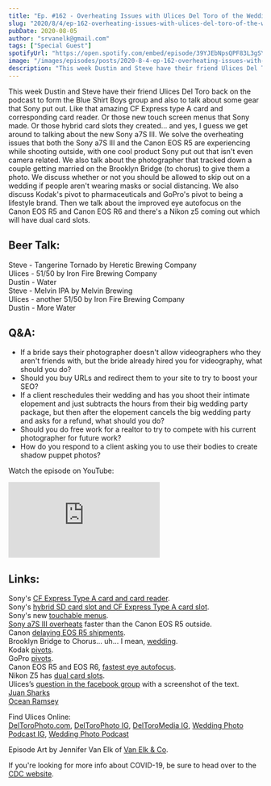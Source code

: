 ```yaml
---
title: "Ep. #162 - Overheating Issues with Ulices Del Toro of the Wedding Photo Podcast"
slug: "2020/8/4/ep-162-overheating-issues-with-ulices-del-toro-of-the-wedding-photo-podcast"
pubDate: 2020-08-05
author: "srvanelk@gmail.com"
tags: ["Special Guest"]
spotifyUrl: "https://open.spotify.com/embed/episode/39YJEbNpsQPF83L3gSYhB7?utm_source=generator"
image: "/images/episodes/posts/2020-8-4-ep-162-overheating-issues-with-ulices-del-toro-of-the-wedding-photo-podcast/Uli_Steve.webp"
description: "This week Dustin and Steve have their friend Ulices Del Toro back on the podcast to form the Blue Shirt Boys group and also to talk about some gear that Sony put out. Like that amazing CF Express type A card and corresponding card reader. Or those new touch screen menus that Sony made. Or those hybrid card slots they created... and yes, I guess we get around to talking about the new Sony a7S III. We solve the overheating issues that both the Sony a7S III and the Canon EOS R5 are experiencing while shooting outside, with one cool product Sony put out that isn't even camera related. We also talk about the photographer that tracked down a couple getting married on the Brooklyn Bridge (to chorus) to give them a photo. We discuss whether or not you should be allowed to skip out on a wedding if people aren't wearing masks or social distancing. We also discuss Kodak's pivot to pharmaceuticals and GoPro's pivot to being a lifestyle brand. Then we talk about the improved eye autofocus on the Canon EOS R5 and Canon EOS R6 and there's a Nikon z5 coming out which will have dual card slots."
---
```


This week Dustin and Steve have their friend Ulices Del Toro back on the podcast to form the Blue Shirt Boys group and also to talk about some gear that Sony put out. Like that amazing CF Express type A card and corresponding card reader. Or those new touch screen menus that Sony made. Or those hybrid card slots they created... and yes, I guess we get around to talking about the new Sony a7S III. We solve the overheating issues that both the Sony a7S III and the Canon EOS R5 are experiencing while shooting outside, with one cool product Sony put out that isn't even camera related. We also talk about the photographer that tracked down a couple getting married on the Brooklyn Bridge (to chorus) to give them a photo. We discuss whether or not you should be allowed to skip out on a wedding if people aren't wearing masks or social distancing. We also discuss Kodak's pivot to pharmaceuticals and GoPro's pivot to being a lifestyle brand. Then we talk about the improved eye autofocus on the Canon EOS R5 and Canon EOS R6 and there's a Nikon z5 coming out which will have dual card slots.

## Beer Talk:  
Steve - Tangerine Tornado by Heretic Brewing Company  
Ulices - 51/50 by Iron Fire Brewing Company  
Dustin - Water  
Steve - Melvin IPA by Melvin Brewing  
Ulices - another 51/50 by Iron Fire Brewing Company  
Dustin - More Water

## Q&A:
- If a bride says their photographer doesn't allow videographers who they aren't friends with, but the bride already hired you for videography, what should you do?
- Should you buy URLs and redirect them to your site to try to boost your SEO?
- If a client reschedules their wedding and has you shoot their intimate elopement and just subtracts the hours from their big wedding party package, but then after the elopement cancels the big wedding party and asks for a refund, what should you do?
- Should you do free work for a realtor to try to compete with his current photographer for future work?
- How do you respond to a client asking you to use their bodies to create shadow puppet photos?

Watch the episode on YouTube:
<iframe src="https://www.youtube.com/embed/Q8o0yIs6t_U" frameborder="0" allow="autoplay; encrypted-media" allowfullscreen></iframe>

## Links:  
Sony's [CF Express Type A card and card reader](https://petapixel.com/2020/07/28/sony-unveils-worlds-first-cfexpress-type-a-memory-cards-and-reader/).  
Sony's [hybrid SD card slot and CF Express Type A card slot](https://petapixel.com/2020/07/28/sony-unveils-the-a7s-iii-16-bit-raw-video-new-menus-and-new-af-system/).  
Sony's new [touchable menus](https://www.digitalcameraworld.com/amp/news/finally-sony-fixed-the-camera-menus).  
[Sony a7S III overheats](https://petapixel.com/2020/07/30/sony-a7s-iii-overheats-faster-than-eos-r5-in-some-cases-report/) faster than the Canon EOS R5 outside.  
Canon [delaying EOS R5 shipments](https://petapixel.com/2020/07/30/canon-is-delaying-eos-r5-shipments-due-to-overheating-concerns-report/).  
Brooklyn Bridge to Chorus... uh... I mean, [wedding](https://nypost.com/2020/07/28/couple-united-with-their-wedding-photo-taken-by-bystander/).  
Kodak [pivots](https://www.cnbc.com/2020/07/28/kodak-soars-another-40percent-after-trump-announces-deal-to-manufacture-generic-drug-ingredients.html?fbclid=IwAR1lz32dR-128f_inNCItN4d-vreOBsySEt9hhWYyT8yMZYt0spRXoVAiAA).  
GoPro [pivots](https://petapixel.com/2020/07/30/gopro-unveils-line-of-lifestyle-bags-clothing-and-accessories/).  
Canon EOS R5 and EOS R6, [fastest eye autofocus](https://fstoppers.com/gear/eye-autofocus-new-canon-r5-and-r6-better-sony-502029).  
Nikon Z5 has [dual card slots](https://www.theverge.com/2020/7/21/21332300/nikon-z5-full-frame-mirrorless-camera-price-release-date-specs).  
Ulices’s [question in the facebook group](https://www.facebook.com/groups/weddinghangover/permalink/2759434704294163/) with a screenshot of the text.  
[Juan Sharks](https://www.instagram.com/juansharks/)  
[Ocean Ramsey](https://www.instagram.com/oceanramsey/)

Find Ulices Online:  
[DelToroPhoto.com](http://www.deltorophoto.com/), [DelToroPhoto IG](https://www.instagram.com/deltorophoto/), [DelToroMedia IG](https://www.instagram.com/deltoromedia/), [Wedding Photo Podcast IG](https://www.instagram.com/weddingphotopodcast/), [Wedding Photo Podcast](http://www.deltorophoto.com/podcast)

Episode Art by Jennifer Van Elk of [Van Elk & Co](https://jennifervanelk.com/).

If you're looking for more info about COVID-19, be sure to head over to the [CDC website](https://www.cdc.gov/coronavirus/2019-ncov/index.html).
